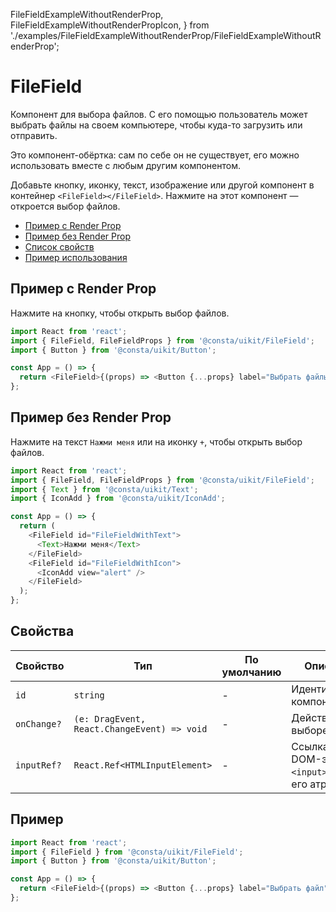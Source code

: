   FileFieldExampleWithoutRenderProp,
  FileFieldExampleWithoutRenderPropIcon,
} from './examples/FileFieldExampleWithoutRenderProp/FileFieldExampleWithoutRenderProp';

<!--info
description: Можно выбрать файлы, чтобы загрузить или отправить.
-->

# FileField

Компонент для выбора файлов. С его помощью пользователь может выбрать файлы на своем компьютере, чтобы куда-то загрузить или отправить.

Это компонент-обёртка: сам по себе он не существует, его можно использовать вместе с любым другим компонентом.

Добавьте кнопку, иконку, текст, изображение или другой компонент в контейнер `<FileField></FileField>`. Нажмите на этот компонент — откроется выбор файлов.

- [Пример с Render Prop](#пример-с-rende-rprop)
- [Пример без Render Prop](#пример-без-render-prop)
- [Список свойств](#свойства)
- [Пример использования](#пример)

## Пример с Render Prop

Нажмите на кнопку, чтобы открыть выбор файлов.

<FileFieldExampleRenderProp />

```ts
import React from 'react';
import { FileField, FileFieldProps } from '@consta/uikit/FileField';
import { Button } from '@consta/uikit/Button';

const App = () => {
  return <FileField>{(props) => <Button {...props} label="Выбрать файлы" />}</FileField>;
};
```

## Пример без Render Prop

Нажмите на текст `Нажми меня` или на иконку `+`, чтобы открыть выбор файлов.

<FileFieldExampleWithoutRenderProp />
<FileFieldExampleWithoutRenderPropIcon />

```ts
import React from 'react';
import { FileField, FileFieldProps } from '@consta/uikit/FileField';
import { Text } from '@consta/uikit/Text';
import { IconAdd } from '@consta/uikit/IconAdd';

const App = () => {
  return (
    <FileField id="FileFieldWithText">
      <Text>Нажми меня</Text>
    </FileField>
    <FileField id="FileFieldWithIcon">
      <IconAdd view="alert" />
    </FileField>
  );
};
```

## Свойства

| Свойство    | Тип                                         | По умолчанию | Описание                                           |
| ----------- | ------------------------------------------- | ------------ | -------------------------------------------------- |
| `id`        | `string`                                    | -            | Идентификатор компонента                           |
| `onChange?` | `(e: DragEvent, React.ChangeEvent) => void` | -            | Действие при выборе файла                          |
| `inputRef?` | `React.Ref<HTMLInputElement>`               | -            | Ссылка на DOM-элемент `<input>` и все его атрибуты |

## Пример

```ts
import React from 'react';
import { FileField } from '@consta/uikit/FileField';
import { Button } from '@consta/uikit/Button';

const App = () => {
  return <FileField>{(props) => <Button {...props} label="Выбрать файл" />}</FileField>;
};
```

